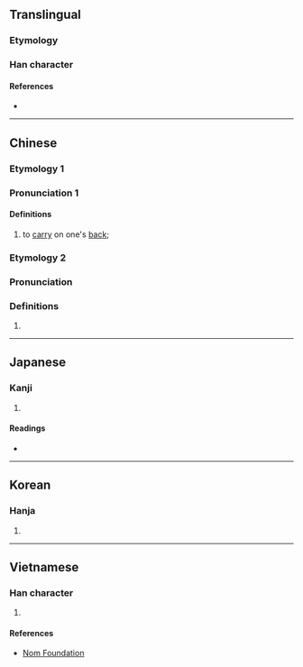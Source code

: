 {{character info/new}}
==Translingual==

===Etymology===
{{Han etyl}}
===Han character===
{{Han char|rn=9|rad=人|as=05|sn=7|four=23211|canj=OJP|ids=⿰亻它}}

====References====
* {{Han ref|kx=0098.170|dkj=00513|dj=0208.070|hdz=10139.030|uh=4F57|ud=20311|bh=A6EF|bd=42735}}

----

==Chinese==

===Etymology 1===
===Pronunciation 1===
{{zh-pron
|m=tuó
|c=to4
|mn=tô
|mc=1
|oc=
|cat=v
}}

====Definitions====
{{zh-hanzi}}

# to [[carry]] on one's [[back]]; {{zh-alt-form|馱|tr=-}}

===Etymology 2===

===Pronunciation===
{{zh-pron
|m=tuō,tā
|c=to1,taa1
|mc=2
|oc=1
|ma=
|cat=
}}

===Definitions===
# {{zh-alt-form|他|tr=-}}

----

==Japanese==

===Kanji===
{{ja-kanji|grade=|rs=人05}}

# {{defn|lang=ja|sort=人05}}

====Readings====
* {{ja-readings|on=[[た]] (ta)|kun=[[ほか]] (hoka), [[わびる]] (wabiru)}}

----

==Korean==

===Hanja===
{{ko-hanja|hangeul=타|rv=ta|mr=t'a}}

# {{defn|lang=ko|sort=人05}}

----

==Vietnamese==

===Han character===
{{vi-hantu|[[đà]]|rs=人05}}

# {{defn|lang=vi|sort=人05}}

====References====
* [http://nomfoundation.org/common/nom_details.php?codepoint=4f57 Nom Foundation]